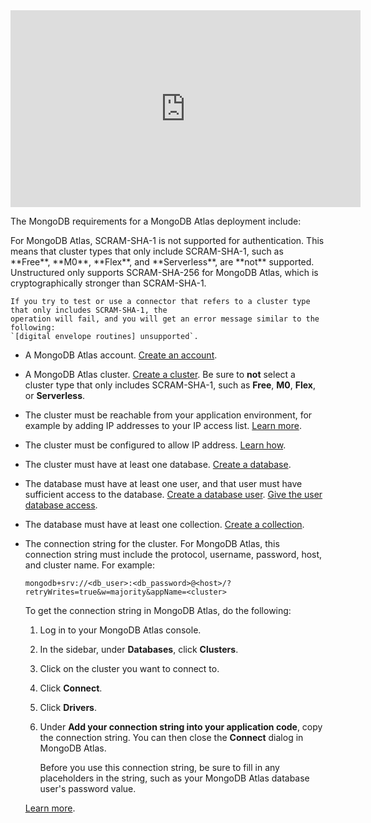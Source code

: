 <iframe
width="560"
height="315"
src="https://www.youtube.com/embed/8YBVHt5spIQ"
title="YouTube video player"
frameborder="0"
allow="accelerometer; autoplay; clipboard-write; encrypted-media; gyroscope; picture-in-picture"
allowfullscreen
></iframe>

The MongoDB requirements for a MongoDB Atlas deployment include:


<Warning>
    For MongoDB Atlas, SCRAM-SHA-1 is not supported for authentication. This means that cluster types that only 
    include SCRAM-SHA-1, such as **Free**, **M0**, **Flex**, and **Serverless**, are **not** supported. 
    Unstructured only supports SCRAM-SHA-256 for MongoDB Atlas, which is cryptographically stronger than SCRAM-SHA-1. 

    If you try to test or use a connector that refers to a cluster type that only includes SCRAM-SHA-1, the 
    operation will fail, and you will get an error message similar to the following: 
    `[digital envelope routines] unsupported`.
</Warning>

- A MongoDB Atlas account. [Create an account](https://www.mongodb.com/cloud/atlas/register).
- A MongoDB Atlas cluster. [Create a cluster](https://www.mongodb.com/docs/atlas/tutorial/create-new-cluster/). Be sure to **not** 
  select a cluster type that only includes SCRAM-SHA-1, such as **Free**, **M0**, **Flex**, or **Serverless**.
- The cluster must be reachable from your application environment, for example by adding IP addresses to your IP access list. [Learn more](https://www.mongodb.com/docs/atlas/setup-cluster-security/#network-and-firewall-requirements). 
- The cluster must be configured to allow IP address. [Learn how](https://www.mongodb.com/docs/atlas/security/ip-access-list/#add-ip-access-list-entries).

  <AllowIPAddressRanges />

- The cluster must have at least one database. [Create a database](https://www.mongodb.com/docs/compass/current/databases/#create-a-database).
- The database must have at least one user, and that user must have sufficient access to the database. [Create a database user](https://www.mongodb.com/docs/atlas/security-add-mongodb-users/#add-database-users). [Give the user database access](https://www.mongodb.com/docs/manual/core/authorization/).
- The database must have at least one collection. [Create a collection](https://www.mongodb.com/docs/compass/current/collections/#create-a-collection).

  <MongoDBRecordID />

- The connection string for the cluster. For MongoDB Atlas, this connection string must include the protocol, username, password, host, and cluster name. For example:

  ```text
  mongodb+srv://<db_user>:<db_password>@<host>/?retryWrites=true&w=majority&appName=<cluster>
  ```

  To get the connection string in MongoDB Atlas, do the following:

  1. Log in to your MongoDB Atlas console.
  2. In the sidebar, under **Databases**, click **Clusters**.
  3. Click on the cluster you want to connect to.
  4. Click **Connect**.
  5. Click **Drivers**.
  6. Under **Add your connection string into your application code**, copy the connection string. 
     You can then close the **Connect** dialog in MongoDB Atlas.

     Before you use this connection string, be sure to fill in any placeholders in the string, such as your MongoDB Atlas database user's password value. 

  [Learn more](https://www.mongodb.com/resources/products/fundamentals/mongodb-connection-string).